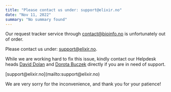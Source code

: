 ```yaml
---
title: "Please contact us under: support@elixir.no"
date: "Nov 11, 2022"
summary: "No summary found"
---
```


Our request tracker service through [contact@bioinfo.no](mailto:contact@bioinfo.no) is unfortunately out of order.

Please contact us under: [support@elixir.no](mailto:support@elixir.no).

While we are working hard to fix this issue, kindly contact our Helpdesk heads [David Dolan](mailto:David.Dolan@uib.no) and [Dorota Buczek](mailto:dorota.j.buczek@uit.no) directly if you are in need of support.


<Callout title="Please contact us under" variant="success">
    [support@elixir.no](mailto:support@elixir.no)
</Callout>

We are very sorry for the inconvenience, and thank you for your patience!
